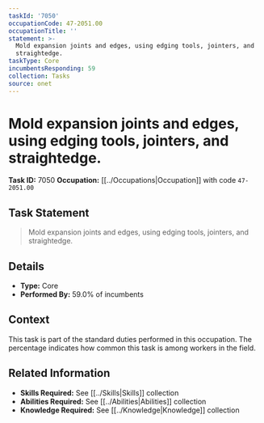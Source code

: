 ```yaml
---
taskId: '7050'
occupationCode: 47-2051.00
occupationTitle: ''
statement: >-
  Mold expansion joints and edges, using edging tools, jointers, and
  straightedge.
taskType: Core
incumbentsResponding: 59
collection: Tasks
source: onet
---
```

# Mold expansion joints and edges, using edging tools, jointers, and straightedge.

**Task ID:** 7050
**Occupation:** [[../Occupations|Occupation]] with code `47-2051.00`

## Task Statement

> Mold expansion joints and edges, using edging tools, jointers, and straightedge.

## Details

- **Type:** Core
- **Performed By:** 59.0% of incumbents

## Context

This task is part of the standard duties performed in this occupation. The percentage indicates how common this task is among workers in the field.

## Related Information

- **Skills Required:** See [[../Skills|Skills]] collection
- **Abilities Required:** See [[../Abilities|Abilities]] collection
- **Knowledge Required:** See [[../Knowledge|Knowledge]] collection
